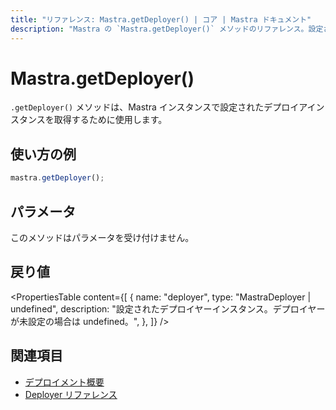```yaml
---
title: "リファレンス: Mastra.getDeployer() | コア | Mastra ドキュメント"
description: "Mastra の `Mastra.getDeployer()` メソッドのリファレンス。設定されたデプロイヤーインスタンスを取得します。"
---
```


# Mastra.getDeployer()

`.getDeployer()` メソッドは、Mastra インスタンスで設定されたデプロイアインスタンスを取得するために使用します。

## 使い方の例

```typescript copy
mastra.getDeployer();
```


## パラメータ

このメソッドはパラメータを受け付けません。

## 戻り値

<PropertiesTable
  content={[
    {
      name: "deployer",
      type: "MastraDeployer | undefined",
      description:
        "設定されたデプロイヤーインスタンス。デプロイヤーが未設定の場合は undefined。",
    },
  ]}
/>

## 関連項目

- [デプロイメント概要](/docs/deployment/overview)
- [Deployer リファレンス](/reference/deployer/)